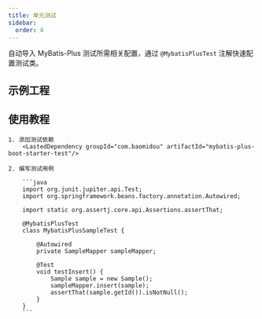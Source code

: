 ```yaml
---
title: 单元测试
sidebar:
  order: 4
---
```



自动导入 MyBatis-Plus 测试所需相关配置，通过 `@MybatisPlusTest` 注解快速配置测试类。

## 示例工程

<LinkCard
  title="mybatis-plus-boot-starter-test"
  description="MyBatis-Plus 快速测试功能相关源码"
  href="https://github.com/baomidou/mybatis-plus/tree/master/mybatis-plus-boot-starter-test"
/>

## 使用教程


<Steps>

    1. 添加测试依赖
        <LastedDependency groupId="com.baomidou" artifactId="mybatis-plus-boot-starter-test"/>

    2. 编写测试用例

        ```java
        import org.junit.jupiter.api.Test;
        import org.springframework.beans.factory.annotation.Autowired;

        import static org.assertj.core.api.Assertions.assertThat;

        @MybatisPlusTest
        class MybatisPlusSampleTest {

            @Autowired
            private SampleMapper sampleMapper;

            @Test
            void testInsert() {
                Sample sample = new Sample();
                sampleMapper.insert(sample);
                assertThat(sample.getId()).isNotNull();
            }
        }
        ```

</Steps>
